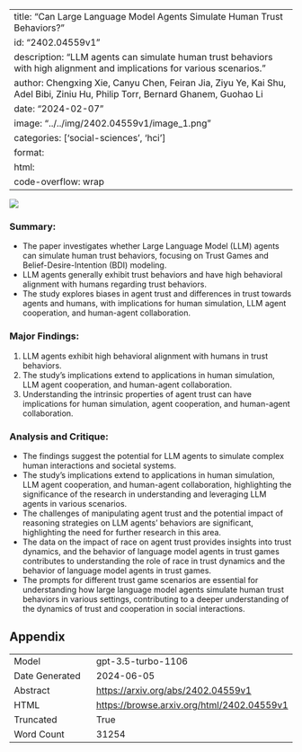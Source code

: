 
---
title: "Can Large Language Model Agents Simulate Human Trust Behaviors?"
id: "2402.04559v1"
description: "LLM agents can simulate human trust behaviors with high alignment and implications for various scenarios."
author: Chengxing Xie, Canyu Chen, Feiran Jia, Ziyu Ye, Kai Shu, Adel Bibi, Ziniu Hu, Philip Torr, Bernard Ghanem, Guohao Li
date: "2024-02-07"
image: "../../img/2402.04559v1/image_1.png"
categories: ['social-sciences', 'hci']
format:
  html:
    code-overflow: wrap
---

![](../../img/2402.04559v1/image_1.png)

### Summary:
- The paper investigates whether Large Language Model (LLM) agents can simulate human trust behaviors, focusing on Trust Games and Belief-Desire-Intention (BDI) modeling.
- LLM agents generally exhibit trust behaviors and have high behavioral alignment with humans regarding trust behaviors.
- The study explores biases in agent trust and differences in trust towards agents and humans, with implications for human simulation, LLM agent cooperation, and human-agent collaboration.

### Major Findings:
1. LLM agents exhibit high behavioral alignment with humans in trust behaviors.
2. The study's implications extend to applications in human simulation, LLM agent cooperation, and human-agent collaboration.
3. Understanding the intrinsic properties of agent trust can have implications for human simulation, agent cooperation, and human-agent collaboration.

### Analysis and Critique:
- The findings suggest the potential for LLM agents to simulate complex human interactions and societal systems.
- The study's implications extend to applications in human simulation, LLM agent cooperation, and human-agent collaboration, highlighting the significance of the research in understanding and leveraging LLM agents in various scenarios.
- The challenges of manipulating agent trust and the potential impact of reasoning strategies on LLM agents' behaviors are significant, highlighting the need for further research in this area.
- The data on the impact of race on agent trust provides insights into trust dynamics, and the behavior of language model agents in trust games contributes to understanding the role of race in trust dynamics and the behavior of language model agents in trust games.
- The prompts for different trust game scenarios are essential for understanding how large language model agents simulate human trust behaviors in various settings, contributing to a deeper understanding of the dynamics of trust and cooperation in social interactions.

## Appendix

|          |          |
|----------|----------|
| Model     | gpt-3.5-turbo-1106       |
| Date Generated     | 2024-06-05       |
| Abstract | [https://arxiv.org/abs/2402.04559v1](https://arxiv.org/abs/2402.04559v1)        |
| HTML     | [https://browse.arxiv.org/html/2402.04559v1](https://browse.arxiv.org/html/2402.04559v1)       |
| Truncated       | True       |
| Word Count       | 31254       |